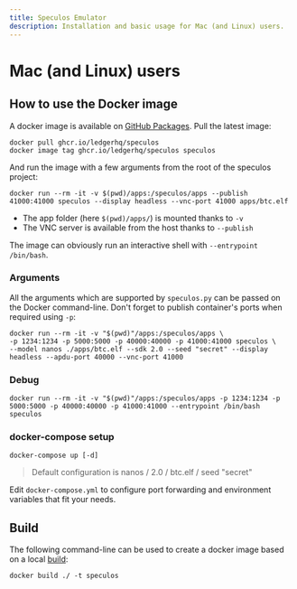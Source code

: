 ```yaml
---
title: Speculos Emulator
description: Installation and basic usage for Mac (and Linux) users.
---
```


# Mac (and Linux) users 

## How to use the Docker image

A docker image is available on [GitHub Packages](https://ghcr.io/ledgerhq/speculos). Pull the latest image:

```shell copy
docker pull ghcr.io/ledgerhq/speculos
docker image tag ghcr.io/ledgerhq/speculos speculos
```

And run the image with a few arguments from the root of the speculos project:

```shell copy
docker run --rm -it -v $(pwd)/apps:/speculos/apps --publish 41000:41000 speculos --display headless --vnc-port 41000 apps/btc.elf
```

- The app folder (here `$(pwd)/apps/`) is mounted thanks to `-v`
- The VNC server is available from the host thanks to `--publish`

The image can obviously run an interactive shell with `--entrypoint /bin/bash`.


### Arguments

All the arguments which are supported by `speculos.py` can be passed on the Docker command-line. Don't forget to publish container's ports when required using `-p`:

```shell copy
docker run --rm -it -v "$(pwd)"/apps:/speculos/apps \
-p 1234:1234 -p 5000:5000 -p 40000:40000 -p 41000:41000 speculos \
--model nanos ./apps/btc.elf --sdk 2.0 --seed "secret" --display headless --apdu-port 40000 --vnc-port 41000
```

### Debug

```shell copy
docker run --rm -it -v "$(pwd)"/apps:/speculos/apps -p 1234:1234 -p 5000:5000 -p 40000:40000 -p 41000:41000 --entrypoint /bin/bash speculos
```

### docker-compose setup

```shell copy
docker-compose up [-d]
```
> Default configuration is nanos / 2.0 / btc.elf / seed "secret"

Edit `docker-compose.yml` to configure port forwarding and environment variables that fit your needs.

## Build

The following command-line can be used to create a docker image based on a local
[build](./linux#build):

```shell copy
docker build ./ -t speculos
```